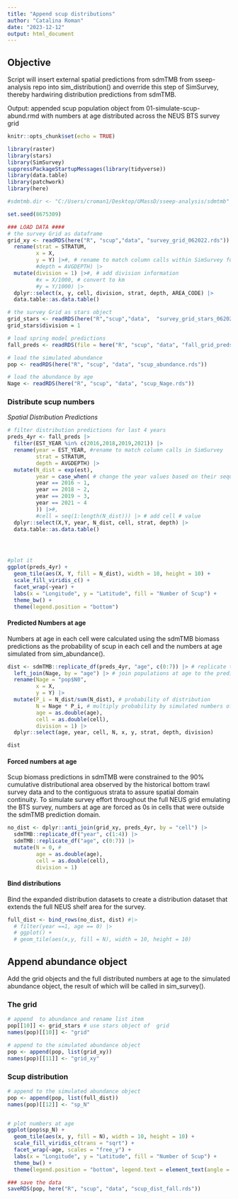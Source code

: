 ```yaml
---
title: "Append scup distributions"
author: "Catalina Roman"
date: "2023-12-12"
output: html_document
---
```


## Objective 
Script will insert external spatial predictions from sdmTMB from sseep-analysis repo into sim_distribution() and override this step of SimSurvey, thereby hardwiring distribution predictions from sdmTMB. 

Output: appended scup population object from 01-simulate-scup-abund.rmd with numbers at age distributed across the NEUS BTS survey grid 


```r
knitr::opts_chunk$set(echo = TRUE)

library(raster)
library(stars)
library(SimSurvey)
suppressPackageStartupMessages(library(tidyverse))
library(data.table)
library(patchwork)
library(here)

#sdmtmb.dir <- "C:/Users/croman1/Desktop/UMassD/sseep-analysis/sdmtmb"

set.seed(8675309)
```


```r
### LOAD DATA ####
# the survey Grid as dataframe
grid_xy <- readRDS(here("R", "scup","data", "survey_grid_062022.rds")) |>
  rename(strat = STRATUM, 
         x = X, 
         y = Y) |>#, # rename to match column calls within SimSurvey functions
         #depth = AVGDEPTH) |>
  mutate(division = 1) |>#, # add division information
         #x = X/1000, # convert to km
         #y = Y/1000) |>
  dplyr::select(x, y, cell, division, strat, depth, AREA_CODE) |>
  data.table::as.data.table()

# the survey Grid as stars object
grid_stars <- readRDS(here("R","scup","data",  "survey_grid_stars_062022.rds"))
grid_stars$division = 1

# load spring model predictions
fall_preds <- readRDS(file = here("R", "scup", "data", "fall_grid_preds.rds"))

# load the simulated abundance
pop <- readRDS(here("R", "scup", "data", "scup_abundance.rds"))

# load the abundance by age
Nage <- readRDS(here("R", "scup", "data", "scup_Nage.rds"))

```

### Distribute scup numbers 

_Spatial Distribution Predictions_ 

```r
# filter distribution predictions for last 4 years
preds_4yr <- fall_preds |>
  filter(EST_YEAR %in% c(2016,2018,2019,2021)) |>
  rename(year = EST_YEAR, #rename to match column calls in SimSurvey
         strat = STRATUM,
         depth = AVGDEPTH) |>
  mutate(N_dist = exp(est),
         year = case_when( # change the year values based on their sequence 
         year == 2016 ~ 1,
         year == 2018 ~ 2,
         year == 2019 ~ 3,
         year == 2021 ~ 4
         )) |>#,
         #cell = seq(1:length(N_dist))) |> # add cell # value 
  dplyr::select(X,Y, year, N_dist, cell, strat, depth) |>
  data.table::as.data.table()




#plot it
ggplot(preds_4yr) +
  geom_tile(aes(X, Y, fill = N_dist), width = 10, height = 10) +
  scale_fill_viridis_c() +
  facet_wrap(~year) +
  labs(x = "Longitude", y = "Latitude", fill = "Number of Scup") +
  theme_bw() +
  theme(legend.position = "bottom")

```

#### Predicted Numbers at age

Numbers at age in each cell were calculated using the sdmTMB biomass predictions as the probability of scup in each cell and the numbers at age simulated from sim_abundance(). 
```r
dist <- sdmTMB::replicate_df(preds_4yr, "age", c(0:7)) |> # replicate the predictions over each age, so there are distributions for each age
  left_join(Nage, by = "age") |> # join populations at age to the predictions
  rename(Nage = "pop$N0",
         x = X,
         y = Y) |>
  mutate(P_i = N_dist/sum(N_dist), # probability of distribution
         N = Nage * P_i, # multiply probability by simulated numbers of age
         age = as.double(age),
         cell = as.double(cell), 
         division = 1) |>
  dplyr::select(age, year, cell, N, x, y, strat, depth, division)

dist

```

#### Forced numbers at age

Scup biomass predictions in sdmTMB were constrained to the 90% cumulative distributional area observed by the historical bottom trawl survey data and to the contiguous strata to assure spatial domain continuity. To simulate survey effort throughout the full NEUS grid emulating the BTS survey, numbers at age are forced as 0s in cells that were outside the sdmTMB prediction domain. 
```r
no_dist <- dplyr::anti_join(grid_xy, preds_4yr, by = "cell") |>
  sdmTMB::replicate_df("year", c(1:4)) |>
  sdmTMB::replicate_df("age", c(0:7)) |>
  mutate(N = 0, #
         age = as.double(age),
         cell = as.double(cell), 
         division = 1) 
```

#### Bind distributions

Bind the expanded distribution datasets to create a distribution dataset that extends the full NEUS shelf area for the survey.
```r
full_dist <- bind_rows(no_dist, dist) #|>
  # filter(year ==1, age == 0) |>
  # ggplot() +
  # geom_tile(aes(x,y, fill = N), width = 10, height = 10)
```


## Append abundance object

Add the grid objects and the full distributed numbers at age to the simulated abundance object, the result of which will be called in sim_survey(). 

### The grid 
```r
# append  to abundance and rename list item
pop[[10]] <- grid_stars # use stars object of  grid
names(pop)[[10]] <- "grid"

# append to the simulated abundance object
pop <- append(pop, list(grid_xy))
names(pop)[[11]] <- "grid_xy"

```


### Scup distribution
```r
# append to the simulated abundance object
pop <- append(pop, list(full_dist))
names(pop)[[12]] <- "sp_N"


# plot numbers at age
ggplot(pop$sp_N) +
  geom_tile(aes(x, y, fill = N), width = 10, height = 10) +
  scale_fill_viridis_c(trans = "sqrt") +
  facet_wrap(~age, scales = "free_y") +
  labs(x = "Longitude", y = "Latitude", fill = "Number of Scup") +
  theme_bw() +
  theme(legend.position = "bottom", legend.text = element_text(angle = 45))


```


```r
### save the data
saveRDS(pop, here("R", "scup", "data", "scup_dist_fall.rds"))

```

